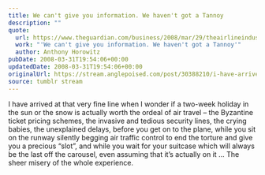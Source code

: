 ```yaml
---
title: We can't give you information. We haven't got a Tannoy
description: ""
quote:
  url: https://www.theguardian.com/business/2008/mar/29/theairlineindustry.britishairwaysbusiness1
  work: "'We can't give you information. We haven't got a Tannoy'"
  author: Anthony Horowitz
pubDate: 2008-03-31T19:54:06+00:00
updatedDate: 2008-03-31T19:54:06+00:00
originalUrl: https://stream.anglepoised.com/post/30388210/i-have-arrived-at-that-very-fine-line-when-i
source: tumblr stream
---
```


I have arrived at that very fine line when I wonder if a two-week holiday in the sun or the snow is actually worth the ordeal of air travel &#8211; the Byzantine ticket pricing schemes, the invasive and tedious security lines, the crying babies, the unexplained delays, before you get on to the plane, while you sit on the runway silently begging air traffic control to end the torture and give you a precious &ldquo;slot&rdquo;, and while you wait for your suitcase which will always be the last off the carousel, even assuming that it&rsquo;s actually on it &hellip; The sheer misery of the whole experience.

